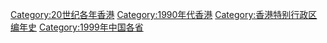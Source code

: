 {{Commonscat|1999 in Hong Kong}}
{{Catmore}}

[[Category:20世纪各年香港|Category:20世纪各年香港]]
[[Category:1990年代香港|Category:1990年代香港]]
[[Category:香港特别行政区编年史|Category:香港特别行政区编年史]]
[[Category:1999年中国各省|Category:1999年中国各省]]